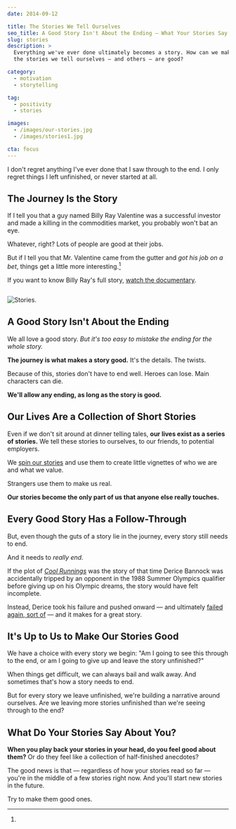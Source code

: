 ```yaml
---
date: 2014-09-12

title: The Stories We Tell Ourselves
seo_title: A Good Story Isn't About the Ending — What Your Stories Say About You
slug: stories
description: >
  Everything we've ever done ultimately becomes a story. How can we make sure
  the stories we tell ourselves — and others — are good?

category:
  - motivation
  - storytelling

tag:
  - positivity
  - stories

images:
  - /images/our-stories.jpg
  - /images/stories1.jpg

cta: focus
---
```



I don't regret anything I've ever done that I saw through to the end. I only
regret things I left unfinished, or never started at all.

## The Journey Is the Story

If I tell you that a guy named Billy Ray Valentine was a successful investor and
made a killing in the commodities market, you probably won't bat an eye.

Whatever, right? Lots of people are good at their jobs.

But if I tell you that Mr. Valentine came from the gutter and _got his job on a
bet_, things get a little more interesting.[^trading-places]

[^trading-places]:
  If you want to know Billy Ray's full story, [watch the documentary][1].

<Image>

![Stories.](images/stories1.jpg)

</Image>

## A Good Story Isn't About the Ending

We all love a good story. _But it's too easy to mistake the ending for the whole
story._

**The journey is what makes a story good.** It's the details. The twists.

Because of this, stories don't have to end well. Heroes can lose. Main
characters can die.

**We'll allow any ending, as long as the story is good.**

## Our Lives Are a Collection of Short Stories

Even if we don't sit around at dinner telling tales, **our lives exist as a
series of stories.** We tell these stories to ourselves, to our friends, to
potential employers.

We [spin our stories][2] and use them to create little vignettes of who we are
and what we value.

Strangers use them to make us real.

**Our stories become the only part of us that anyone else really touches.**

## Every Good Story Has a Follow-Through

But, even though the guts of a story lie in the journey, every story still needs
to end.

And it needs to _really end._

If the plot of [_Cool Runnings_][3] was the story of that time Derice Bannock
was accidentally tripped by an opponent in the 1988 Summer Olympics qualifier
before giving up on his Olympic dreams, the story would have felt incomplete.

Instead, Derice took his failure and pushed onward — and ultimately [failed
again, sort of][4] — and it makes for a great story.

## It's Up to Us to Make Our Stories Good

We have a choice with every story we begin: "Am I going to see this through to
the end, or am I going to give up and leave the story unfinished?"

When things get difficult, we can always bail and walk away. And sometimes
that's how a story needs to end.

But for every story we leave unfinished, we're building a narrative around
ourselves. Are we leaving more stories unfinished than we're seeing through to
the end?

## What Do Your Stories Say About You?

**When you play back your stories in your head, do you feel good about them?**
Or do they feel like a collection of half-finished anecdotes?

The good news is that — regardless of how your stories read so far — you're in
the middle of a few stories right now. And you'll start new stories in the
future.

Try to make them good ones.

[1]: http://amzn.to/X7sjiL
[2]: /bright-side
[3]: http://amzn.to/WTy0QP
[4]: https://www.youtube.com/watch?v=31M_MdSVxV8
